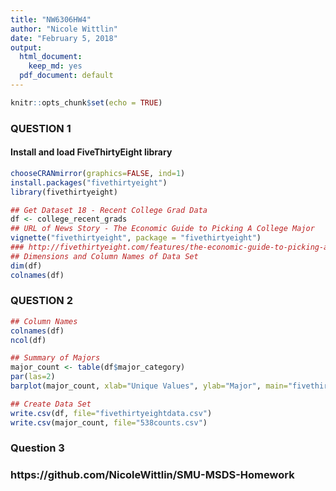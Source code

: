 ---
title: "NW6306HW4"
author: "Nicole Wittlin"
date: "February 5, 2018"
output:
  html_document:
    keep_md: yes
  pdf_document: default
---

```{r setup, include=FALSE}
knitr::opts_chunk$set(echo = TRUE)
```

### QUESTION 1
#### Install and load FiveThirtyEight library ##
```{r}
chooseCRANmirror(graphics=FALSE, ind=1)
install.packages("fivethirtyeight")
library(fivethirtyeight)
```
```{r}
## Get Dataset 18 - Recent College Grad Data
df <- college_recent_grads
## URL of News Story - The Economic Guide to Picking A College Major
vignette("fivethirtyeight", package = "fivethirtyeight")
### http://fivethirtyeight.com/features/the-economic-guide-to-picking-a-college-major/
## Dimensions and Column Names of Data Set
dim(df)
colnames(df)
```

### QUESTION 2
```{r}
## Column Names
colnames(df)
ncol(df)

## Summary of Majors
major_count <- table(df$major_category)
par(las=2)
barplot(major_count, xlab="Unique Values", ylab="Major", main="fivethirtyeight College Majors", col="green", horiz=TRUE)

## Create Data Set
write.csv(df, file="fivethirtyeightdata.csv")
write.csv(major_count, file="538counts.csv")
```

### Question 3

### https://github.com/NicoleWittlin/SMU-MSDS-Homework




